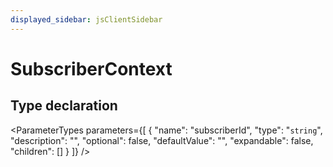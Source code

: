 ```yaml
---
displayed_sidebar: jsClientSidebar
---
```



# SubscriberContext

## Type declaration

<ParameterTypes parameters={[
  {
    "name": "subscriberId",
    "type": "`string`",
    "description": "",
    "optional": false,
    "defaultValue": "",
    "expandable": false,
    "children": []
  }
]} />
